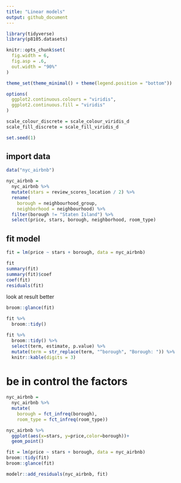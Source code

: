 ```yaml
---
title: "Linear models"
output: github_document
---
```


```r
library(tidyverse)
library(p8105.datasets)

knitr::opts_chunk$set(
  fig.width = 6,
  fig.asp = .6,
  out.width = "90%"
)

theme_set(theme_minimal() + theme(legend.position = "bottom"))

options(
  ggplot2.continuous.colours = "viridis",
  ggplot2.continuous.fill = "viridis"
)

scale_colour_discrete = scale_colour_viridis_d
scale_fill_discrete = scale_fill_viridis_d

set.seed(1)
```

## import data


```r
data("nyc_airbnb")

nyc_airbnb = 
  nyc_airbnb %>% 
  mutate(stars = review_scores_location / 2) %>% 
  rename(
    borough = neighbourhood_group,
    neighborhood = neighbourhood) %>% 
  filter(borough != "Staten Island") %>% 
  select(price, stars, borough, neighborhood, room_type)
```

## fit model
```r
fit = lm(price ~ stars + borough, data = nyc_airbnb)

fit
summary(fit)
summary(fit)$coef
coef(fit)
residuals(fit)
```

look at result better

```r
broom::glance(fit)

fit %>% 
  broom::tidy()

fit %>% 
  broom::tidy() %>% 
  select(term, estimate, p.value) %>% 
  mutate(term = str_replace(term, "^borough", "Borough: ")) %>% 
  knitr::kable(digits = 3)
```

# be in control the factors
```r
nyc_airbnb = 
  nyc_airbnb %>% 
  mutate(
    borough = fct_infreq(borough),
    room_type = fct_infreq(room_type))

nyc_airbnb %>% 
  ggplot(aes(x=stars, y=price,color=borough))+
  geom_point()

fit = lm(price ~ stars + borough, data = nyc_airbnb)
broom::tidy(fit)
broom::glance(fit)
```





```r
modelr::add_residuals(nyc_airbnb, fit)
```




```r

```




```r

```



```r

```